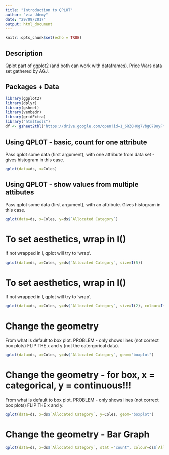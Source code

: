 ```yaml
---
title: "Introduction to QPLOT"
author: "via Udemy"
date: "29/09/2017"
output: html_document
---
```


```r
knitr::opts_chunk$set(echo = TRUE)
```
 
## Description

Qplot part of ggplot2 (and both can work with dataframes). Price Wars data set gathered by AGJ.

## Packages + Data

```r
library(ggplot2)
library(dplyr)
library(gsheet)
library(vembedr)
library(gridExtra)
library("htmltools")
df <- gsheet2tbl('https://drive.google.com/open?id=1_6RZ0HXg7VbgO78oyFfUyZaFOUHYWijy8XH1_jw5tA4')
```

## Using QPLOT - basic, count for one attribute
Pass qplot some data (first argument), with one attribute from data set - gives histogram in this case.

```r
qplot(data=ds, x=Coles)
```

## Using QPLOT - show values from multiple attibutes
Pass qplot some data (first argument), with an attribute. Gives histogram in this case.

```r
qplot(data=ds, x=Coles, y=ds$`Allocated Category`)
```

# To set aesthetics, wrap in I()
If not wrapped in I, qplot will try to 'wrap'.
```r
qplot(data=ds, x=Coles, y=ds$`Allocated Category`, size=I(5))
```

# To set aesthetics, wrap in I()
If not wrapped in I, qplot will try to 'wrap'.
```r
qplot(data=ds, x=Coles, y=ds$`Allocated Category`, size=I(2), colour=I("Blue"))
```

# Change the geometry
From what is default to box plot. PROBLEM - only shows lines (not correct box plots) FLIP THE x and y (not the catergorical data).
```r
qplot(data=ds, x=Coles, y=ds$`Allocated Category`, geom="boxplot")
```

# Change the geometry - for box, x = categorical, y = continuous!!!
From what is default to box plot. PROBLEM - only shows lines (not correct box plots) FLIP THE x and y.
```r
qplot(data=ds, x=ds$`Allocated Category`, y=Coles, geom="boxplot")
```

# Change the geometry - Bar Graph

```r
qplot(data=ds, x=ds$`Allocated Category`, stat ="count", colour=ds$`Allocated Category`)
```


```r

```



